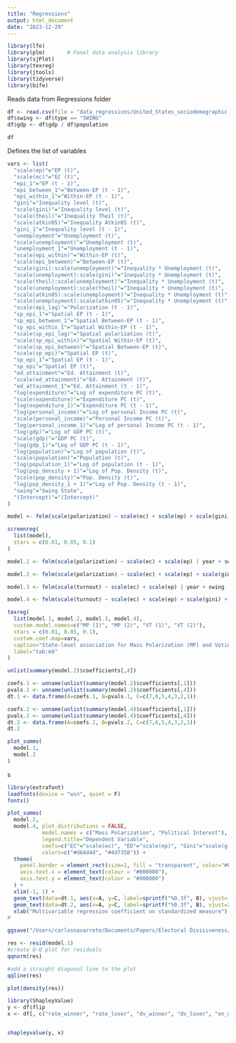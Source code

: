 ```yaml
---
title: "Regressions"
output: html_document
date: "2023-12-29"
---
```


```r
library(lfe)
library(plm)       # Panel data analysis library
library(sjPlot)
library(texreg)
library(jtools)
library(tidyverse)
library(bife)
```


Reads data from Regressions folder
```r
df <- read.csv(file = "data_regressions/United_States_sociodemographic.csv")
df$swing <- df$type == "SWING"
df$gdp <- df$gdp / df$population

df

```
Defines the list of variables

```r
vars <- list(
  "scale(ep)"="EP (t)",
  "scale(ec)"="EC (t)",
  "epi_1"="EP (t - 1)",
  "epi_between_1"="Between-EP (t - 1)",
  "epi_within_1"="Within-EP (t - 1)",
  "gini"="Inequality level (t)",
  "scale(gini)"="Inequality level (t)",
  "scale(theil)"="Inequality Theil (t)",
  "scale(atkin05)"="Inequality Atkin05 (t)",
  "gini_1"="Inequality level (t - 1)",
  "unemployment"="Unemployment (t)",
  "scale(unemployment)"="Unemployment (t)",
  "unemployment_1"="Unemployment (t - 1)",
  "scale(epi_within)"="Within-EP (t)",
  "scale(epi_between)"="Between-EP (t)",
  "scale(gini):scale(unemployment)"="Inequality * Unemployment (t)",
  "scale(unemployment):scale(gini)"="Inequality * Unemployment (t)",
  "scale(theil):scale(unemployment)"="Inequality * Unemployment (t)",
  "scale(unemployment):scale(theil)"="Inequality * Unemployment (t)",
  "scale(atkin05):scale(unemployment)"="Inequality * Unemployment (t)",
  "scale(unemployment):scale(atkin05)"="Inequality * Unemployment (t)",
  "scale(epi_lag)"="Polarization (t - 1)",
  "sp_epi_1"="Spatial EP (t - 1)",
  "sp_epi_between_1"="Spatial Between-EP (t - 1)",
  "sp_epi_within_1"="Spatial Within-EP (t - 1)",
  "scale(sp_epi_lag)"="Spatial polarization (t)",
  "scale(sp_epi_within)"="Spatial Within-EP (t)",
  "scale(sp_epi_between)"="Spatial Between-EP (t)",
  "scale(sp_epi)"="Spatial EP (t)",
  "sp_epi_1"="Spatial EP (t - 1)",
  "sp_epi"="Spatial EP (t)",
  "ed_attainment"="Ed. Attainment (t)",
  "scale(ed_attainment)"="Ed. Attainment (t)",
  "ed_attainment_1"="Ed. Attainment (t - 1)",
  "log(expenditure)"="Log of expenditure PC (t)",
  "scale(expenditure)"="Expenditure PC (t)",
  "log(expenditure_1)"="Expenditure PC (t - 1)",
  "log(personal_income)"="Log of personal Income PC (t)",
  "scale(personal_income)"="Personal Income PC (t)",
  "log(personal_income_1)"="Log of personal Income PC (t - 1)",
  "log(gdp)"="Log of GDP PC (t)",
  "scale(gdp)"="GDP PC (t)",
  "log(gdp_1)"="Log of GDP PC (t - 1)",
  "log(population)"="Log of population (t)",
  "scale(population)"="Population (t)",
  "log(population_1)"="Log of population (t - 1)",
  "log(pop_density + 1)"="Log of Pop. Density (t)",
  "scale(pop_density)"="Pop. Density (t)",
  "log(pop_density_1 + 1)"="Log of Pop. Density (t - 1)",
  "swing"="Swing State",
  "(Intercept)"="(Intercept)"
)
```

```r
model <- felm(scale(polarization) ~ scale(ec) + scale(ep) + scale(gini) + scale(gdp) + scale(pop_density) + scale(ed_attainment) + swing | year | 0 | state, data = df)

screenreg(
  list(model),
  stars = c(0.01, 0.05, 0.1)
)
```

```r
model.1 <- felm(scale(polarization) ~ scale(ec) + scale(ep) | year + swing | 0 | state, data = df)

model.2 <- felm(scale(polarization) ~ scale(ec) + scale(ep) + scale(gini)+ scale(unemployment)  + scale(gdp) + scale(pop_density) + scale(ed_attainment) | year + swing | 0 | state, data = df)

model.3 <- felm(scale(turnout) ~ scale(ec) + scale(ep) | year + swing | 0 | state, data = df)

model.4 <- felm(scale(turnout) ~ scale(ec) + scale(ep) + scale(gini) + scale(unemployment) + scale(gdp) + scale(pop_density) + scale(ed_attainment) | year + swing | 0 | state, data = df)

texreg(
  list(model.1, model.2, model.3, model.4),
  custom.model.names=c("MP (1)", "MP (2)", "VT (1)", "VT (2)"),
  stars = c(0.01, 0.05, 0.1),
  custom.coef.map=vars,
  caption="State-level association for Mass Polarization (MP) and Voting Turnout (VT) in the United States (2008-2020). Each model represents a multivariate regression, with year-fixed effects. These models represent the ones presented in the main manuscript. Standard errors are in brackets and are robustly clustered by state. We standardized both independent and dependent variables to have a mean of zero and a standard deviation of one.",
  label="tab:md"
)
```
```r
unlist(summary(model.2)$coefficients[,4])
```



```r
coefs.1 <- unname(unlist(summary(model.2)$coefficients[,1]))
pvals.1 <- unname(unlist(summary(model.2)$coefficients[,4]))
dt.1 <- data.frame(A=coefs.1, B=pvals.1, C=c(7,6,5,4,3,2,1))

coefs.2 <- unname(unlist(summary(model.4)$coefficients[,1]))
pvals.2 <- unname(unlist(summary(model.4)$coefficients[,4]))
dt.2 <- data.frame(A=coefs.2, B=pvals.2, C=c(7,6,5,4,3,2,1))
dt.2
```


```r
plot_summs(
  model.1, 
  model.2
)
```

s
```r
library(extrafont)
loadfonts(device = "win", quiet = F)
fonts()

plot_summs(
  model.2, 
  model.4, plot.distributions = FALSE, 
           model.names = c("Mass Polarization", "Political Interest"),
           legend.title="Dependent Variable",
           coefs=c("EC"="scale(ec)", "ED"="scale(ep)", "Gini"="scale(gini)", "Unemployment"="scale(unemployment)", "GDP PC"="scale(gdp)", "Pop Density"="scale(pop_density)", "Ed. Attainment"="scale(ed_attainment)"),
           colors=c("#d64d4d", "#4d7358")) +
  theme(
    panel.border = element_rect(size=1, fill = "transparent", color="#000000"),
    axis.text.x = element_text(colour = "#000000"),
    axis.text.y = element_text(colour = "#000000")
  ) +
  xlim(-1, 1) +
  geom_text(data=dt.1, aes(x=A, y=C, label=sprintf("%0.3f", B), vjust=-1.25), color="#d64d4d") +
  geom_text(data=dt.2, aes(x=A, y=C, label=sprintf("%0.3f", B), vjust=2.15), color="#4d7358") +
  xlab("Multivariable regression coefficient on standardized measure")
# 

ggsave("/Users/carlosnavarrete/Documents/Papers/Electoral Divisiveness/Figure4.pdf")
```

```r
res <- resid(model.1)
#create Q-Q plot for residuals
qqnorm(res)

#add a straight diagonal line to the plot
qqline(res) 

plot(density(res))
```
```r

library(ShapleyValue)
y <- df$flip
x <- df[, c("rate_winner", "rate_loser", "dv_winner", "dv_loser", "en_winner", "en_loser", "flip_neighbors", "polling_winner_fround", "en_dv_winner", "en_dv_loser")]


shapleyvalue(y, x)
```

